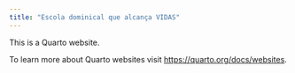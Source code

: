 ```yaml
---
title: "Escola dominical que alcança VIDAS"
---
```


This is a Quarto website.

To learn more about Quarto websites visit <https://quarto.org/docs/websites>.
